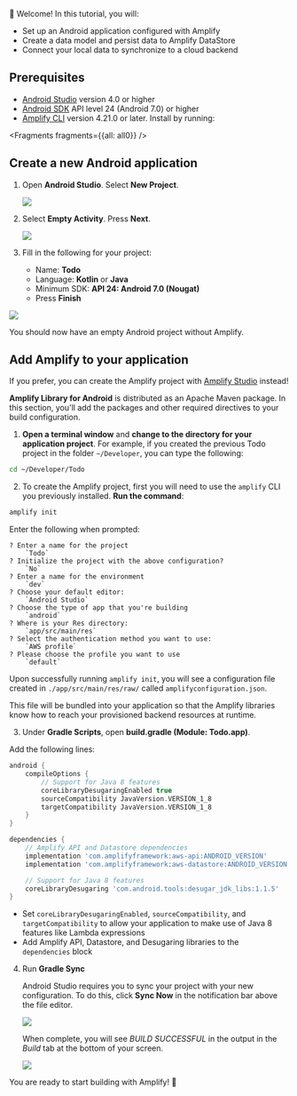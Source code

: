 
👋 Welcome! In this tutorial, you will:

- Set up an Android application configured with Amplify
- Create a data model and persist data to Amplify DataStore
- Connect your local data to synchronize to a cloud backend

## Prerequisites

- [Android Studio](https://developer.android.com/studio/index.html#downloads) version 4.0 or higher
- [Android SDK](https://developer.android.com/studio/releases/platforms) API level 24 (Android 7.0) or higher
- [Amplify CLI](/cli) version 4.21.0 or later. Install by running:


<Fragments fragments={{all: all0}} />

## Create a new Android application

1. Open **Android Studio**. Select **New Project**.

    ![](/images/lib/getting-started/android/set-up-android-studio-welcome.png)

2. Select **Empty Activity**. Press **Next**.

    ![](/images/lib/getting-started/android/set-up-android-studio-select-project-template.png)

3. Fill in the following for your project:

    - Name: **Todo**
    - Language: **Kotlin** or **Java**
    - Minimum SDK: **API 24: Android 7.0 (Nougat)**
    - Press **Finish**

  ![](/images/lib/getting-started/android/set-up-android-studio-configure-your-project-todo.png)

You should now have an empty Android project without Amplify.

## Add Amplify to your application

  <Callout>

  If you prefer, you can create the Amplify project with [Amplify Studio](https://sandbox.amplifyapp.com/) instead!

  </Callout>

**Amplify Library for Android** is distributed as an Apache Maven package. In this section, you'll add the packages and other required directives to your build configuration.


1. **Open a terminal window** and **change to the directory for your application project**. For example, if you created the previous Todo project in the folder `~/Developer`, you can type the following:
  ```bash
  cd ~/Developer/Todo
  ```

2. To create the Amplify project, first you will need to use the `amplify` CLI you previously installed. **Run the command**:
  ```bash
  amplify init
  ```

  Enter the following when prompted:

  ```console
  ? Enter a name for the project
      `Todo`
  ? Initialize the project with the above configuration?
      `No`
  ? Enter a name for the environment
      `dev`
  ? Choose your default editor:
      `Android Studio`
  ? Choose the type of app that you're building
      `android`
  ? Where is your Res directory:
      `app/src/main/res`
  ? Select the authentication method you want to use:
      `AWS profile`
  ? Please choose the profile you want to use
      `default`
  ```

  Upon successfully running `amplify init`, you will see a configuration file created in `./app/src/main/res/raw/` called `amplifyconfiguration.json`.

  This file will be bundled into your application so that the Amplify libraries know how to reach your provisioned backend resources at runtime.

3. Under **Gradle Scripts**, open **build.gradle (Module: Todo.app)**.

Add the following lines:

```groovy
android {
    compileOptions {
        // Support for Java 8 features
        coreLibraryDesugaringEnabled true
        sourceCompatibility JavaVersion.VERSION_1_8
        targetCompatibility JavaVersion.VERSION_1_8
    }
}

dependencies {
    // Amplify API and Datastore dependencies
    implementation 'com.amplifyframework:aws-api:ANDROID_VERSION'
    implementation 'com.amplifyframework:aws-datastore:ANDROID_VERSION'

    // Support for Java 8 features
    coreLibraryDesugaring 'com.android.tools:desugar_jdk_libs:1.1.5'
}
```

- Set `coreLibraryDesugaringEnabled`, `sourceCompatibility`, and `targetCompatibility` to allow your application to make use of Java 8 features like Lambda expressions
- Add Amplify API, Datastore, and Desugaring libraries to the `dependencies` block

4. Run **Gradle Sync**

    Android Studio requires you to sync your project with your new configuration. To do this, click **Sync Now** in the notification bar above the file editor.

    ![](/images/lib/getting-started/android/set-up-android-studio-sync-gradle.png)

    When complete, you will see *BUILD SUCCESSFUL* in the output in the *Build* tab at the bottom of your screen.

    ![](/images/lib/getting-started/android/set-up-android-studio-configure-successful.png)

You are ready to start building with Amplify! 🎉
